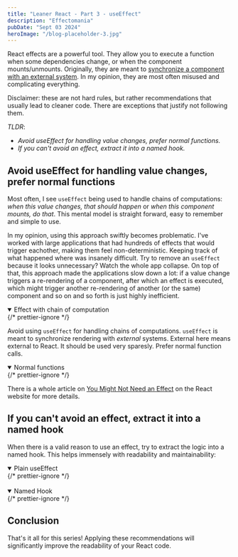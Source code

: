```yaml
---
title: "Leaner React - Part 3 - useEffect"
description: "Effectomania"
pubDate: "Sept 03 2024"
heroImage: "/blog-placeholder-3.jpg"
---
```



React effects are a powerful tool. They allow you to execute a function when some dependencies change, or when the component mounts/unmounts. Originally, they are meant to [synchronize a component with an external system](https://react.dev/learn/synchronizing-with-effects). In my opinion, they are most often misused and complicating everything.

Disclaimer: these are not hard rules, but rather recommendations that usually lead to cleaner code. There are exceptions that justify not following them.

_TLDR_:

- _Avoid useEffect for handling value changes, prefer normal functions._
- _If you can't avoid an effect, extract it into a named hook._

## Avoid useEffect for handling value changes, prefer normal functions

Most often, I see `useEffect` being used to handle chains of computations: _when this value changes, that should happen_ or _when this component mounts, do that_. This mental model is straight forward, easy to remember and simple to use.

In my opinion, using this approach swiftly becomes problematic. I've worked with large applications that had hundreds of effects that would trigger eachother, making them feel non-deterministic. Keeping track of what happened where was insanely difficult. Try to remove an `useEffect` because it looks unnecessary? Watch the whole app collapse. On top of that, this approach made the applications slow down a lot: if a value change triggers a re-rendering of a component, after which an effect is executed, which might trigger another re-rendering of another (or the same) component and so on and so forth is just highly inefficient.

<details
  open
  className="group collapse collapse-plus bg-gray-200 hover:bg-gray-300"
>
  {/* prettier-ignore */}
  <summary className="collapse-title font-medium">Effect with chain of computation</summary>
  <div className="collapse-content mx-auto w-72 2xs:w-[20rem] xs:w-auto">
    <UseEffectComputationChain />
  </div>
</details>

Avoid using `useEffect` for handling chains of computations. `useEffect` is meant to synchronize rendering with _external_ systems. External here means external to React. It should be used very sparesly. Prefer normal function calls.

<details
  open
  className="group collapse collapse-plus bg-gray-200 hover:bg-gray-300"
>
  {/* prettier-ignore */}
  <summary className="collapse-title font-medium">Normal functions</summary>
  <div className="collapse-content mx-auto w-72 2xs:w-[20rem] xs:w-auto">
    <NormalFunctions />
  </div>
</details>

There is a whole article on [You Might Not Need an Effect](https://react.dev/learn/you-might-not-need-an-effect) on the React website for more details.

## If you can't avoid an effect, extract it into a named hook

When there is a valid reason to use an effect, try to extract the logic into a named hook. This helps immensely with readability and maintainability:

<details
  open
  className="group collapse collapse-plus bg-gray-200 hover:bg-gray-300"
>
  {/* prettier-ignore */}
  <summary className="collapse-title font-medium">Plain useEffect</summary>
  <div className="collapse-content mx-auto w-72 2xs:w-[20rem] xs:w-auto">
    <UseEffect />
  </div>
</details>

<br />

<details
  open
  className="group collapse collapse-plus bg-gray-200 hover:bg-gray-300"
>
  {/* prettier-ignore */}
  <summary className="collapse-title font-medium">Named Hook</summary>
  <div className="collapse-content mx-auto w-72 2xs:w-[20rem] xs:w-auto">
    <NamedHook />
  </div>
</details>

## Conclusion

That's it all for this series! Applying these recommendations will significantly improve the readability of your React code.
